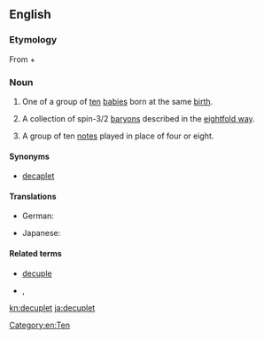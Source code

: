 ==English==

===Etymology===
From {{term|decuple||[[multiply]] by [[ten]]}} + {{term|-et||''forming [[diminutive]]s''}}

===Noun===
{{en-noun}}

# One of a group of [[ten]] [[baby|babies]] born at the same [[birth]].
# {{context|physics|lang=en}} A collection of spin-3/2 [[baryon]]s described in the [[eightfold way]].
# {{context|music|lang=en}} A group of ten [[note]]s played in place of four or eight.

====Synonyms====
* [[decaplet]]

====Translations====
{{trans-top|one of ten babies born at the same birth}}
* German: {{t|de|Zehnling|m}}
{{trans-mid}}
* Japanese: {{t+|ja|十つ子|tr=totsugo|sc=Jpan}}
{{trans-bottom}}

====Related terms====
* [[decuple]]
* {{context|set of 10 items|lang=en}} {{l|en|decimate}}, {{l|en|decimal}}

[[Category:en:Ten]]

[[kn:decuplet]]
[[ja:decuplet]]